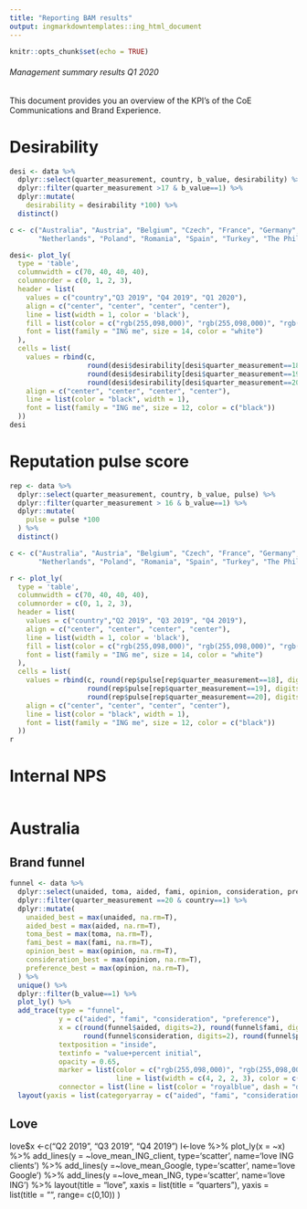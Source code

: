 ```yaml
---
title: "Reporting BAM results"
output: ingmarkdowntemplates::ing_html_document
---
```


```r
knitr::opts_chunk$set(echo = TRUE)
```

###### Management summary results Q1 2020

This document provides you an overview of the KPI's of the CoE Communications and Brand Experience. 

# Desirability

```r
desi <- data %>%
  dplyr::select(quarter_measurement, country, b_value, desirability) %>%
  dplyr::filter(quarter_measurement >17 & b_value==1) %>%
  dplyr::mutate(
    desirability = desirability *100) %>%
  distinct()

c <- c("Australia", "Austria", "Belgium", "Czech", "France", "Germany", "Italy", "Luxembourg", 
       "Netherlands", "Poland", "Romania", "Spain", "Turkey", "The Philippines")

desi<- plot_ly(
  type = 'table',
  columnwidth = c(70, 40, 40, 40),
  columnorder = c(0, 1, 2, 3),
  header = list(
    values = c("country","Q3 2019", "Q4 2019", "Q1 2020"),
    align = c("center", "center", "center", "center"),
    line = list(width = 1, color = 'black'),
    fill = list(color = c("rgb(255,098,000)", "rgb(255,098,000)", "rgb(255,098,000)", "rgb(255,098,000)")),
    font = list(family = "ING me", size = 14, color = "white")
  ),
  cells = list(
    values = rbind(c,
                   round(desi$desirability[desi$quarter_measurement==18], digits=2),
                   round(desi$desirability[desi$quarter_measurement==19], digits=2), 
                   round(desi$desirability[desi$quarter_measurement==20], digits=2)),
    align = c("center", "center", "center", "center"),
    line = list(color = "black", width = 1),
    font = list(family = "ING me", size = 12, color = c("black"))
  ))
desi
```
# Reputation pulse score

```r

rep <- data %>%
  dplyr::select(quarter_measurement, country, b_value, pulse) %>%
  dplyr::filter(quarter_measurement > 16 & b_value==1) %>%
  dplyr::mutate(
    pulse = pulse *100
  ) %>%
  distinct()

c <- c("Australia", "Austria", "Belgium", "Czech", "France", "Germany", "Italy", "Luxembourg", 
       "Netherlands", "Poland", "Romania", "Spain", "Turkey", "The Philippines")

r <- plot_ly(
  type = 'table',
  columnwidth = c(70, 40, 40, 40),
  columnorder = c(0, 1, 2, 3),
  header = list(
    values = c("country","Q2 2019", "Q3 2019", "Q4 2019"),
    align = c("center", "center", "center", "center"),
    line = list(width = 1, color = 'black'),
    fill = list(color = c("rgb(255,098,000)", "rgb(255,098,000)", "rgb(255,098,000)", "rgb(255,098,000)")),
    font = list(family = "ING me", size = 14, color = "white")
  ),
  cells = list(
    values = rbind(c, round(rep$pulse[rep$quarter_measurement==18], digits=2),
                   round(rep$pulse[rep$quarter_measurement==19], digits=2), 
                   round(rep$pulse[rep$quarter_measurement==20], digits=2)),
    align = c("center", "center", "center", "center"),
    line = list(color = "black", width = 1),
    font = list(family = "ING me", size = 12, color = c("black"))
  ))
r


```
# Internal NPS

```r

```
# Australia

## Brand funnel
```r
funnel <- data %>%
  dplyr::select(unaided, toma, aided, fami, opinion, consideration, preference, quarter_measurement, b_value, country) %>%
  dplyr::filter(quarter_measurement ==20 & country==1) %>%
  dplyr::mutate(
    unaided_best = max(unaided, na.rm=T), 
    aided_best = max(aided, na.rm=T), 
    toma_best = max(toma, na.rm=T), 
    fami_best = max(fami, na.rm=T), 
    opinion_best = max(opinion, na.rm=T), 
    consideration_best = max(opinion, na.rm=T), 
    preference_best = max(opinion, na.rm=T), 
  ) %>%
  unique() %>%
  dplyr::filter(b_value==1) %>%
  plot_ly() %>%
  add_trace(type = "funnel",
            y = c("aided", "fami", "consideration", "preference"),
            x = c(round(funnel$aided, digits=2), round(funnel$fami, digits=2), 
                  round(funnel$consideration, digits=2), round(funnel$preference, digits=2)),
            textposition = "inside",
            textinfo = "value+percent initial",
            opacity = 0.65,
            marker = list(color = c("rgb(255,098,000)", "rgb(255,098,000)", "rgb(255,098,000)", "rgb(255,098,000)"),
                          line = list(width = c(4, 2, 2, 3), color = c("rgb(255,098,000)", "rgb(255,098,000)", "rgb(255,098,000)", "rgb(255,098,000)"))),
            connector = list(line = list(color = "royalblue", dash = "dot", width = 3))) %>%
  layout(yaxis = list(categoryarray = c("aided", "fami", "consideration", "preference")))
```
## Love 

love$x <-c("Q2 2019", "Q3 2019", "Q4 2019")
l<-love %>%
  plot_ly(x = ~x) %>%
          add_lines(y = ~love_mean_ING_client, type='scatter', name='love ING clients') %>%
                      add_lines(y =~love_mean_Google, type='scatter', name='love Google') %>%
                                  add_lines(y =~love_mean_ING, type='scatter', name='love ING') %>%
  layout(title = "love",
         xaxis = list(title = "quarters"),
         yaxis = list(title = "", range= c(0,10))
  )

